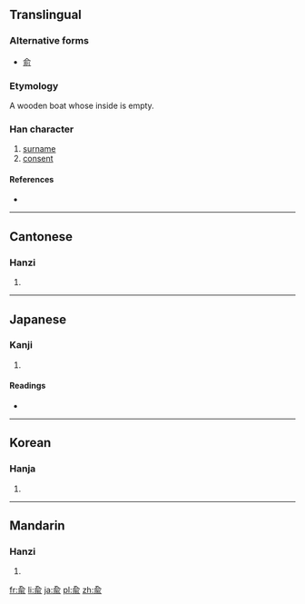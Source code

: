 {{also|俞}}
==Translingual==

===Alternative forms===
* [[俞]]

===Etymology===
{{Han compound|亼|舟|巜|t2=boat|t3=water|ls=ic}}

A wooden boat whose inside is empty.

===Han character===
{{Han char|rn=11|rad=入|as=07|sn=9|four=|canj=人一月女 (OMBV)|ids=⿱[[亼]][[刖]]}}

# [[surname]]
# [[consent]]

====References====
* {{Han ref|kx=0126.150|dkj=01437|hdz=10155.050|uh=516A|ud=20842}}

----

==Cantonese==

===Hanzi===
{{yue-hanzi|jyut=jyu6}}

# {{defn|lang=yue|sort=入07}}

----

==Japanese==

===Kanji===
{{ja-kanji|grade=|rs=入07}}

# {{defn|lang=ja|sort=入07}}

====Readings====
* {{ja-readings|on=[[ゆ]] (yu)|kun=[[しかり]] (shikari)}}

----

==Korean==

===Hanja===
{{ko-hanja|hangeul=[[유]]|rv=yu|mr=yu}}

# {{defn|lang=ko|sort=入07}}

----

==Mandarin==

===Hanzi===
{{cmn-hanzi|pin=[[shù]] ([[shu4]]), [[yú]] ([[yu2]])|wg=shu<sup>4</sup>, yü<sup>2</sup>}}

# {{defn|lang=cmn|sort=入07}}

[[fr:兪]]
[[li:兪]]
[[ja:兪]]
[[pl:兪]]
[[zh:兪]]